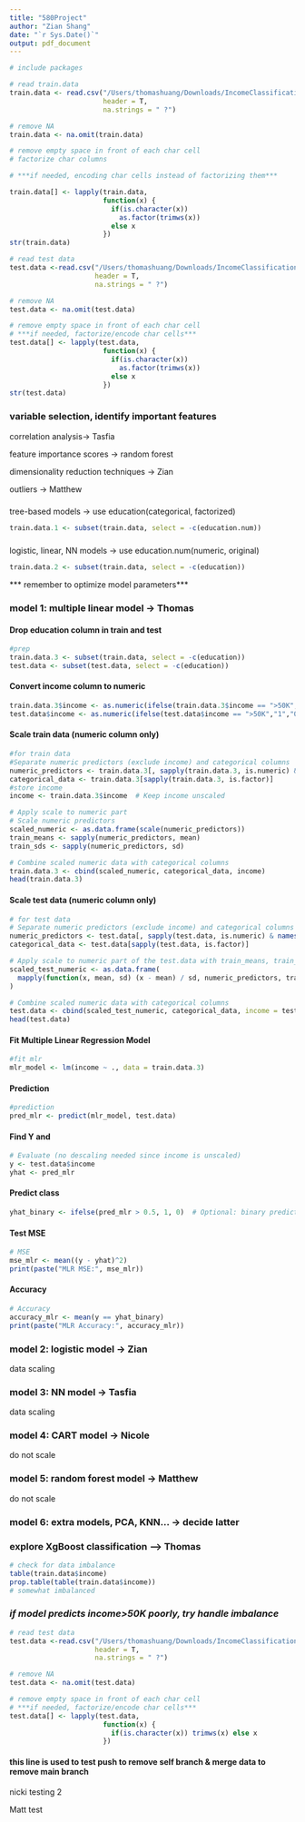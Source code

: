 ```yaml
---
title: "580Project"
author: "Zian Shang"
date: "`r Sys.Date()`"
output: pdf_document
---
```


```r
# include packages

```

```r
# read train.data
train.data <- read.csv("/Users/thomashuang/Downloads/IncomeClassification580-main/train.csv",
                       header = T, 
                       na.strings = " ?")

# remove NA
train.data <- na.omit(train.data)

# remove empty space in front of each char cell
# factorize char columns

# ***if needed, encoding char cells instead of factorizing them***

train.data[] <- lapply(train.data, 
                       function(x) {
                         if(is.character(x)) 
                           as.factor(trimws(x))
                         else x
                       })
str(train.data)
```

```r
# read test data
test.data <-read.csv("/Users/thomashuang/Downloads/IncomeClassification580-main/test.csv", 
                     header = T, 
                     na.strings = " ?")

# remove NA
test.data <- na.omit(test.data)

# remove empty space in front of each char cell
# ***if needed, factorize/encode char cells***
test.data[] <- lapply(test.data, 
                       function(x) {
                         if(is.character(x)) 
                           as.factor(trimws(x)) 
                         else x
                       })
str(test.data)
```

### variable selection, identify important features

correlation analysis-\> Tasfia

feature importance scores -\> random forest

dimensionality reduction techniques -\> Zian

outliers -\> Matthew

### 

tree-based models -\> use education(categorical, factorized)

```r
train.data.1 <- subset(train.data, select = -c(education.num))
```

### 

logistic, linear, NN models -\> use education.num(numeric, original)

```r
train.data.2 <- subset(train.data, select = -c(education))
```

\*\*\* remember to optimize model parameters\*\*\*

### model 1: multiple linear model -\> Thomas

#### Drop education column in train and test

```r
#prep
train.data.3 <- subset(train.data, select = -c(education))
test.data <- subset(test.data, select = -c(education))
```

#### Convert income column to numeric

```r
train.data.3$income <- as.numeric(ifelse(train.data.3$income == ">50K","1","0"))
test.data$income <- as.numeric(ifelse(test.data$income == ">50K","1","0"))
```

#### Scale train data (numeric column only)

```r
#for train data
#Separate numeric predictors (exclude income) and categorical columns
numeric_predictors <- train.data.3[, sapply(train.data.3, is.numeric) & names(train.data.3) != "income"]
categorical_data <- train.data.3[sapply(train.data.3, is.factor)]
#store income
income <- train.data.3$income  # Keep income unscaled

# Apply scale to numeric part
# Scale numeric predictors
scaled_numeric <- as.data.frame(scale(numeric_predictors))
train_means <- sapply(numeric_predictors, mean)
train_sds <- sapply(numeric_predictors, sd)

# Combine scaled numeric data with categorical columns
train.data.3 <- cbind(scaled_numeric, categorical_data, income)
head(train.data.3)
```

#### Scale test data (numeric column only)

```r
# for test data
# Separate numeric predictors (exclude income) and categorical columns
numeric_predictors <- test.data[, sapply(test.data, is.numeric) & names(test.data) != "income"]
categorical_data <- test.data[sapply(test.data, is.factor)]

# Apply scale to numeric part of the test.data with train_means, train_sds
scaled_test_numeric <- as.data.frame(
  mapply(function(x, mean, sd) (x - mean) / sd, numeric_predictors, train_means, train_sds)
)

# Combine scaled numeric data with categorical columns
test.data <- cbind(scaled_test_numeric, categorical_data, income = test.data$income)
head(test.data)
```

#### Fit Multiple Linear Regression Model

```r
#fit mlr
mlr_model <- lm(income ~ ., data = train.data.3)
```

#### Prediction

```r
#prediction
pred_mlr <- predict(mlr_model, test.data)
```

#### Find Y and \hat{Y}

```r
# Evaluate (no descaling needed since income is unscaled)
y <- test.data$income
yhat <- pred_mlr
```

#### Predict class

```r
yhat_binary <- ifelse(pred_mlr > 0.5, 1, 0)  # Optional: binary prediction
```

#### Test MSE

```r
# MSE
mse_mlr <- mean((y - yhat)^2)
print(paste("MLR MSE:", mse_mlr))
```

#### Accuracy

```r
# Accuracy
accuracy_mlr <- mean(y == yhat_binary)
print(paste("MLR Accuracy:", accuracy_mlr))
```

### model 2: logistic model -\> Zian

data scaling

### model 3: NN model -\> Tasfia

data scaling

### model 4: CART model -\> Nicole

do not scale

### model 5: random forest model -\> Matthew

do not scale

### model 6: extra models, PCA, KNN... -\> decide latter

### explore XgBoost classification --\> Thomas

```r
# check for data imbalance
table(train.data$income)
prop.table(table(train.data$income))
# somewhat imbalanced
```

### ***if model predicts income\>50K poorly, try handle imbalance***

```r
# read test data
test.data <-read.csv("/Users/thomashuang/Downloads/IncomeClassification580-main/train.csv", 
                     header = T, 
                     na.strings = " ?")

# remove NA
test.data <- na.omit(test.data)

# remove empty space in front of each char cell
# ***if needed, factorize/encode char cells***
test.data[] <- lapply(test.data, 
                       function(x) {
                         if(is.character(x)) trimws(x) else x
                       })
```

#### this line is used to test push to remove self branch & merge data to remove main branch

nicki testing 2

Matt test
